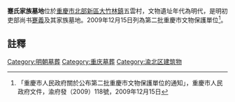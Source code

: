 {{msg:重慶市文物保護單位
|名稱 = 蹇氏家族墓地
|編號 = 29
|圖片 = 蹇氏家族墓地.JPG
|級別 = 6
|分類 = 
|時代 = 明代
|地点 = [[北部新区_(重庆市)|北部新區]][[大竹林鎮|大竹林鎮]]五雲村
|坐標 = 
|登錄 = 2009年12月15日
}}
'''蹇氏家族墓地'''位於[[重慶市|重慶市]][[北部新区_(重庆市)|北部新區]][[大竹林鎮|大竹林鎮]]五雲村，文物遺址年代為明代，是明初吏部尚书[[蹇義|蹇義]]及其家族墓地。2009年12月15日列為第二批重慶市文物保護單位<ref>「重慶市人民政府關於公布第二批重慶市文物保護單位的通知」，重慶市人民政府文件，渝府發（2009）118號，2009年12月15日</ref>。

== 註釋 ==
{{reflist}}
{{文物保護單位小作品}}

[[Category:明朝墓葬|Category:明朝墓葬]]
[[Category:重庆墓葬|Category:重庆墓葬]]
[[Category:渝北区建筑物|Category:渝北区建筑物]]